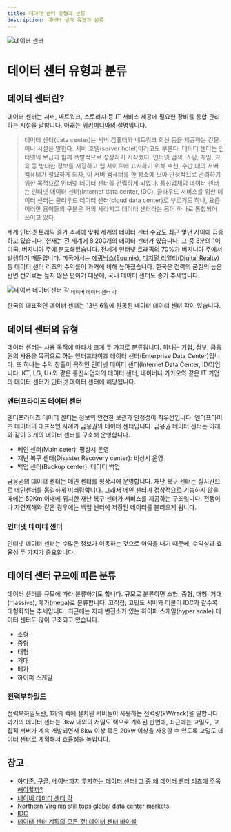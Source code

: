 ```yaml
---
title: 데이터 센터 유형과 분류
description: 데이터 센터 유형과 분류
---
```

![데이터 센터](/images/datacenter/datacenter_01.png)
# 데이터 센터 유형과 분류
## 데이터 센터란?
데이터 센터는 서버, 네트워크, 스토리지 등 IT 서비스 제공에 필요한 장비를 통합 관리하는 시설을 말합니다. 아래는 [위키피디아](https://ko.wikipedia.org/wiki/%EB%8D%B0%EC%9D%B4%ED%84%B0_%EC%84%BC%ED%84%B0)의 설명입니다.

> 데이터 센터(data center)는 서버 컴퓨터와 네트워크 회선 등을 제공하는 건물이나 시설을 말한다. 서버 호텔(server hotel)이라고도 부른다.
데이터 센터는 인터넷의 보급과 함께 폭발적으로 성장하기 시작했다. 인터넷 검색, 쇼핑, 게임, 교육 등 방대한 정보를 저장하고 웹 사이트에 표시하기 위해
수천, 수만 대의 서버 컴퓨터가 필요하게 되자, 이 서버 컴퓨터를 한 장소에 모아 안정적으로 관리하기 위한 목적으로 인터넷 데이터 센터를 건립하게 되었다.
통신업체의 데이터 센터는 인터넷 데이터 센터(Internet data center, IDC), 클라우드 서비스를 위한 데이터 센터는 클라우드 데이터 센터(cloud data center)로 부르기도 하나,
요즘 이러한 용어들의 구분은 거의 사라지고 데이터 센터라는 용어 하나로 통합되어 쓰이고 있다.

세계 인터넷 트래픽 증가 추세에 맞춰 세계의 데이터 센터 수요도 최근 몇년 사이에 급증하고 있습니다. 현재는 전 세계에 8,200개의 데이터 센터가 있습니다. 그 중 3분의 1이 미국, 버지니아 주에 분포해있습니다. 전세계 인터넷 트래픽의 70%가 버지니아 주에서 발생하기 때문입니다.
미국에서는 [에퀴닉스(Equinix)](https://www.equinix.kr/), [디지털 리얼티(Digital Realty)](https://www.digitalrealty.com/) 등 데이터 센터 리츠의 수익률이 과거에 비해 높아졌습니다.
한국은 전력의 품질의 높은 반면 전기료는 높지 않은 편이기 때문에, 국내 데이터 센터도 증가 추세입니다.

![네이버 데이터 센터 각](https://www.navercorp.com/img/ko/mobile/value/img_datacenter.png)
<sub>네이버 데이터 센터 각</sub>

한국의 대표적인 데이터 센터는 13년 6월에 완공된 네이터 데이터 센터 각이 있습니다.

## 데이터 센터의 유형
데이터 센터는 사용 목적에 따라서 크게 두 가지로 분류됩니다. 하나는 기업, 정부, 금융권의 사용을 목적으로 하는 엔터프라이즈 데이터 센터(Enterprise Data Center)입니다. 또 하나는 수익 창출이 목적인 인터넷 데이터 센터(Internet Data Center, IDC)입니다. KT, LG, U+와 같은 통신사업자의 데이터 센터, 네이버나 카카오와 같은 IT 기업의 데이터 센터가 인터넷 데이터 센터에 해당됩니다.

### 엔터프라이즈 데이터 센터
엔터프라이즈 데이터 센터는 정보의 안전한 보관과 안정성이 최우선입니다. 엔터프라이즈 데이터의 대표적인 사례가 금융권의 데이터 센터입니다. 금융권 데이터 센터는 아래와 같이 3 개의 데이터 센터를 구축해 운영합니다.

* 메인 센터(Main ceter): 평상시 운영
* 재난 복구 센터(Disaster Recovery center): 비상시 운영
* 백업 센터(Backup center): 데이터 백업

금융권의 데이터 센터는 메인 센터를 평상시에 운영합니다. 재난 복구 센터는 실시간으로 메인센터를 동일하게 미러링합니다. 그래서 메인 센터가 정상적으로 기능하지 않을 때에는 50Km 이내에 위치한 재난 복구 센터가 서비스를 제공하는 구조입니다. 전쟁이나 자연재해와 같은 경우에는 백업 센터에 저장된 데이터를 불러오게 됩니다.
### 인터넷 데이터 센터
인터넷 데이터 센터는 수많은 정보가 이동하는 것으로 이익을 내기 때문에, 수익성과 효율성 두 가지가 중요합니다.

## 데이터 센터 규모에 따른 분류
데이터 센터를 규모에 따라 분류하기도 합니다. 규모로 분류하면 소형, 중형, 대형, 거대(massive), 메가(mega)로 분류합니다. 고직접, 고민도 서버와 더불어 IDC가 갈수록 대형화되는 추세입니다. 최근에는 자체 변전소가 있는 하이퍼 스케일(hyper scale) 데이터 센터도 많이 구축되고 있습니다.
* 소형
* 중형
* 대형
* 거대
* 메가
* 하이퍼 스케일

### 전력부하밀도
전력부하밀도란, 1개의 랙에 설치된 서버들이 사용하는 전력량(kW/rack)을 말합니다. 과거의 데이터 센터는 3kw 내외의 저밀도 랙으로 계획된 반면에, 최근에는 고밀도, 고집적 서버가 계속 개발되면서 8kw 이상 혹은 20kw 이상을 사용할 수 있도록 고밀도 데이터 센터로 계획해서 효율성을 높입니다.


## 참고
* [아마존, 구글, 네이버까지 투자하는 데이터 센터! 그 중 왜 데이터 센터 리츠에 주목해야할까?](https://youtu.be/cp0sp-iE1mo)
* [네이버 데이터 센터 각](https://datacenter.navercorp.com/)
* [Northern Virginia still tops global data center markets](https://wtop.com/business-finance/2022/01/n-virginia-still-tops-global-data-center-markets-and-whats-a-gigawatt/)
* [IDC](https://www.idc.com/kr)
* [데이터 센터 계획의 모든 것! 데이터 센터 바이블](https://www.youtube.com/watch?v=T-dhMIAyYPk)
